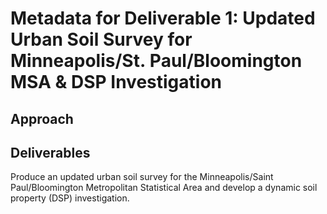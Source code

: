 # Metadata for Deliverable 1: Updated Urban Soil Survey for Minneapolis/St. Paul/Bloomington MSA & DSP Investigation

## Approach


## Deliverables

Produce an updated urban soil survey for the Minneapolis/Saint Paul/Bloomington Metropolitan Statistical Area and develop a
dynamic soil property (DSP) investigation.